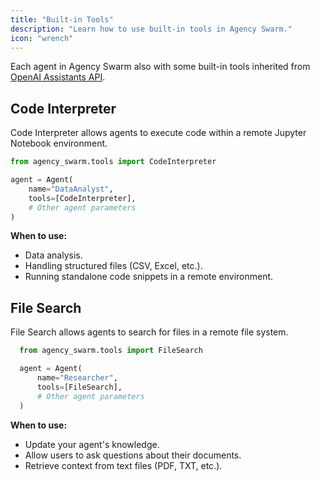 ```yaml
---
title: "Built-in Tools"
description: "Learn how to use built-in tools in Agency Swarm."
icon: "wrench"
---
```


Each agent in Agency Swarm also with some built-in tools inherited from [OpenAI Assistants API](https://platform.openai.com/docs/api-reference/assistants/createAssistant#assistants-createassistant-tools).


## Code Interpreter

Code Interpreter allows agents to execute code within a remote Jupyter Notebook environment.

```python
from agency_swarm.tools import CodeInterpreter

agent = Agent(
    name="DataAnalyst",
    tools=[CodeInterpreter],
    # Other agent parameters
)
```

**When to use:**
- Data analysis.
- Handling structured files (CSV, Excel, etc.).
- Running standalone code snippets in a remote environment.

## File Search

File Search allows agents to search for files in a remote file system.

```python
  from agency_swarm.tools import FileSearch

  agent = Agent(
      name="Researcher",
      tools=[FileSearch],
      # Other agent parameters
  )
  ```

**When to use:**
- Update your agent's knowledge.
- Allow users to ask questions about their documents.
- Retrieve context from text files (PDF, TXT, etc.).
